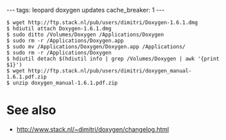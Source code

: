 ---
tags: leopard doxygen updates
cache_breaker: 1
---
<pre lang="shell">$ wget http://ftp.stack.nl/pub/users/dimitri/Doxygen-1.6.1.dmg
$ hdiutil attach Doxygen-1.6.1.dmg
$ sudo ditto /Volumes/Doxygen /Applications/Doxygen
$ sudo rm -r /Applications/Doxygen.app
$ sudo mv /Applications/Doxygen/Doxygen.app /Applications/
$ sudo rm -r /Applications/Doxygen
$ hdiutil detach $(hdiutil info | grep /Volumes/Doxygen | awk '{print $1}')
$ wget http://ftp.stack.nl/pub/users/dimitri/doxygen_manual-1.6.1.pdf.zip
$ unzip doxygen_manual-1.6.1.pdf.zip</pre>

= See also =

* http://www.stack.nl/~dimitri/doxygen/changelog.html
